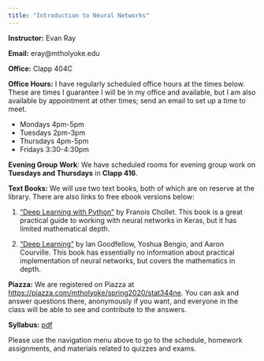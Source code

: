 ```yaml
---
title: "Introduction to Neural Networks"
---
```


**Instructor:** Evan Ray

**Email:** eray@mtholyoke.edu

**Office:** Clapp 404C

**Office Hours:** I have regularly scheduled office hours at the times below.  These are times I guarantee I will be in my office and available, but I am also available by appointment at other times; send an email to set up a time to meet.

 * Mondays 4pm-5pm
 * Tuesdays 2pm-3pm
 * Thursdays 4pm-5pm
 * Fridays 3:30-4:30pm

**Evening Group Work**: We have scheduled rooms for evening group work on **Tuesdays and Thursdays** in **Clapp 416**.

**Text Books:** We will use two text books, both of which are on reserve at the library.  There are also links to free ebook versions below:

1. ["Deep Learning with Python"](http://proxy.mtholyoke.edu:2048/login?url=https://www.safaribooksonline.com/library/view/-/9781617294433/?ar) by Fran\c{c}ois Chollet.  This book is a great practical guide to working with neural networks in Keras, but it has limited mathematical depth.

2. ["Deep Learning"](http://www.deeplearningbook.org/) by Ian Goodfellow, Yoshua Bengio, and Aaron Courville.  This book has essentially no information about practical implementation of neural networks, but covers the mathematics in depth.

**Piazza:** We are registered on Piazza at [https://piazza.com/mtholyoke/spring2020/stat344ne](https://piazza.com/mtholyoke/spring2020/stat344ne).  You can ask and answer questions there, anonymously if you want, and everyone in the class will be able to see and contribute to the answers.

**Syllabus:** [pdf](syllabus/syllabus_stat_344ne.pdf)

Please use the navigation menu above to go to the schedule, homework assignments, and materials related to quizzes and exams.
